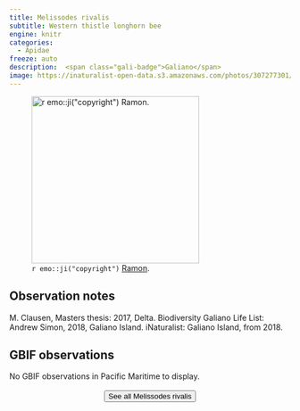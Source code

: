 ```yaml
---
title: Melissodes rivalis
subtitle: Western thistle longhorn bee
engine: knitr
categories:
  - Apidae
freeze: auto
description:  <span class="gali-badge">Galiano</span>
image: https://inaturalist-open-data.s3.amazonaws.com/photos/307277301/large.jpg
---
```

![`r emo::ji("copyright")` [Ramon ](Ray Evans ).](https://inaturalist-open-data.s3.amazonaws.com/photos/307277301/large.jpg){height=300}

## Observation notes  
M. Clausen, Masters thesis: 2017, <span class="hl-place-name">Delta</span>. Biodiversity Galiano Life List: Andrew Simon, 2018, <span class="hl-place-name">Galiano Island</span>. iNaturalist: <span class="hl-place-name">Galiano Island</span>, from 2018.

## GBIF observations  
No GBIF observations in Pacific Maritime to display.
<br><br>
<center>


<a href="https://inaturalist.ca/observations?place_id=any&subview=map&taxon_id=224868"><button type="button" class="btn btn-secondary">See all Melissodes rivalis <i class="fa-solid fa-arrow-up-right-from-square"></i> </button></a>
</center>
